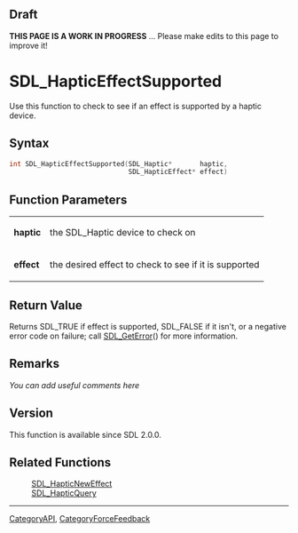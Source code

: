 == Draft ==

'''THIS PAGE IS A WORK IN PROGRESS''' ... Please make edits to this page to improve it!


= SDL_HapticEffectSupported =
Use this function to check to see if an effect is supported by a haptic device.


== Syntax ==
<syntaxhighlight lang='c++'>
int SDL_HapticEffectSupported(SDL_Haptic*       haptic,
                              SDL_HapticEffect* effect)
</syntaxhighlight>

== Function Parameters ==
{|
|'''haptic'''
|the SDL_Haptic device to check on <!-- query --> 
|-
|'''effect'''
|the desired effect to check to see if it is supported
|}

== Return Value ==
Returns SDL_TRUE if effect is supported, SDL_FALSE if it isn't, or a negative error code on failure; call [[SDL_GetError]]() for more information.

== Remarks ==
''You can add useful comments here''

== Version ==
This function is available since SDL 2.0.0.

== Related Functions ==
:[[SDL_HapticNewEffect]]
:[[SDL_HapticQuery]]

----
[[CategoryAPI]], [[CategoryForceFeedback]]
